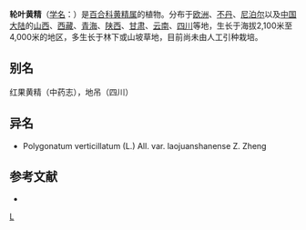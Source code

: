 {{Speciesbox 
| genus = Polygonatum
| species = verticillatum
| authority = (L.) All.
| image = Polygonatum_verticillatum.JPG
}}
'''轮叶黄精'''（[[学名|学名]]：{{lang|la|''Polygonatum verticillatum''}}）是[[百合科|百合科]][[黄精属|黄精属]]的植物。分布于[[欧洲|欧洲]]、[[不丹|不丹]]、[[尼泊尔|尼泊尔]]以及[[中国大陆|中国大陆]]的[[山西|山西]]、[[西藏|西藏]]、[[青海|青海]]、[[陕西|陕西]]、[[甘肃|甘肃]]、[[云南|云南]]、[[四川|四川]]等地，生长于海拔2,100米至4,000米的地区，多生长于林下或山坡草地，目前尚未由人工引种栽培。

== 别名 ==
红果黄精（中药志），地吊（四川）

== 异名 ==
* Polygonatum verticillatum (L.) All. var. laojuanshanense Z. Zheng

== 参考文献 ==
<div class="references-small">
* {{cite web| url =http://www.bioinfo.cn/db05/KmzwSpecies.php?action=view&id=5593| title =轮叶黄精| work =《中国高等植物数据库全库》| publisher =中国科学院微生物研究所| author =昆明植物研究所| accessdate =2009-02-24| deadurl =yes| archiveurl =https://web.archive.org/web/20160305043050/http://www.bioinfo.cn/db05/KmzwSpecies.php?action=view&id=5593| archivedate =2016-03-05}}
</div>
{{Taxonbar|from=Q159281}}

[[Category:黄精属|L]]


{{植物小作品}}